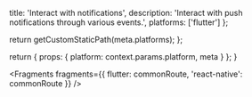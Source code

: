 
  title: 'Interact with notifications',
  description: 'Interact with push notifications through various events.',
  platforms: ['flutter']
};

  return getCustomStaticPath(meta.platforms);
};

  return {
    props: {
      platform: context.params.platform,
      meta
    }
  };
}


<Fragments fragments={{ flutter: commonRoute, 'react-native': commonRoute }} />
